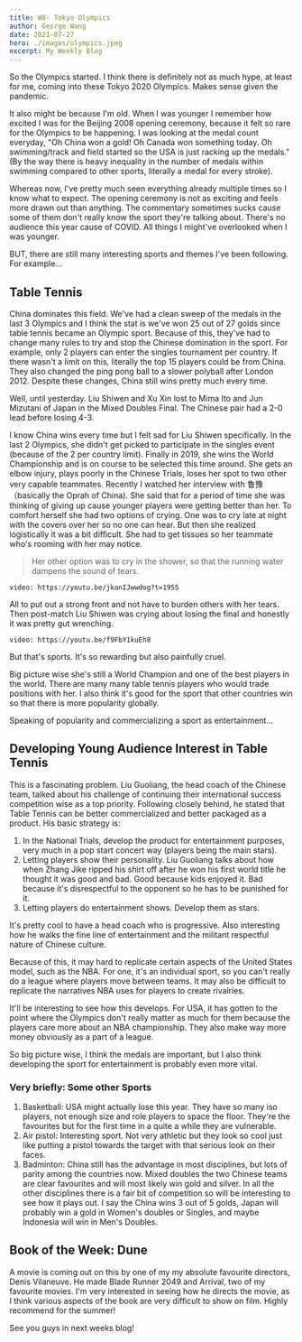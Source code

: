 ```yaml
---
title: W8- Tokyo Olympics
author: George Wang
date: 2021-07-27
hero: ./images/olympics.jpeg
excerpt: My Weekly Blog
---
```


So the Olympics started. I think there is definitely not as much hype, at least for me, coming into these Tokyo 2020 Olympics. Makes sense given the pandemic. 

It also might be because I'm old. When I was younger I remember how excited I was for the Beijing 2008 opening ceremony, because it felt so rare for the Olympics to be happening. I was looking at the medal count everyday, "Oh China won a gold! Oh Canada won something today. Oh swimming/track and field started so the USA is just racking up the medals."(By the way there is heavy inequality in the number of medals within swimming compared to other sports, literally a medal for every stroke). 

Whereas now, I've pretty much seen everything already multiple times so I know what to expect. The opening ceremony is not as exciting and feels more drawn out than anything. The commentary sometimes sucks cause some of them don't really know the sport they're talking about. There's no audience this year cause of COVID. All things I might've overlooked when I was younger. 

BUT, there are still many interesting sports and themes I've been following. For example...

## Table Tennis

China dominates this field. We've had a clean sweep of the medals in the last 3 Olympics and I think the stat is we've won 25 out of 27 golds since table tennis became an Olympic sport. Because of this, they've had to change many rules to try and stop the Chinese domination in the sport. For example, only 2 players can enter the singles tournament per country. If there wasn't a limit on this, literally the top 15 players could be from China. They also changed the ping pong ball to a slower polyball after London 2012. Despite these changes, China still wins pretty much every time. 

Well, until yesterday. Liu Shiwen and Xu Xin lost to Mima Ito and Jun Mizutani of Japan in the Mixed Doubles Final. The Chinese pair had a 2-0 lead before losing 4-3. 

I know China wins every time but I felt sad for Liu Shiwen specifically. In the last 2 Olympics, she didn't get picked to participate in the singles event (because of the 2 per country limit). Finally in 2019, she wins the World Championship and is on course to be selected this time around. She gets an elbow injury, plays poorly in the Chinese Trials, loses her spot to two other very capable teammates. Recently I watched her interview with 鲁豫 （basically the Oprah of China). She said that for a period of time she was thinking of giving up cause younger players were getting better than her. To comfort herself she had two options of crying. One was to cry late at night with the covers over her so no one can hear. But then she realized logistically it was a bit difficult. She had to get tissues so her teammate who's rooming with her may notice. 

> Her other option was to cry in the shower, so that the running water dampens the sound of tears.

`video: https://youtu.be/jkanIJwwdog?t=1955`

All to put out a strong front and not have to burden others with her tears. Then post-match Liu Shiwen was crying about losing the final and honestly it was pretty gut wrenching. 

`video: https://youtu.be/f9FbY1kuEh8`

But that's sports. It's so rewarding but also painfully cruel. 

Big picture wise she's still a World Champion and one of the best players in the world. There are many many table tennis players who would trade positions with her. I also think it's good for the sport that other countries win so that there is more popularity globally.

Speaking of popularity and commercializing a sport as entertainment...

## Developing Young Audience Interest in Table Tennis

This is a fascinating problem. Liu Guoliang, the head coach of the Chinese team, talked about his challenge of continuing their international success competition wise as a top priority. Following closely behind, he stated that Table Tennis can be better commercialized and better packaged as a product. His basic strategy is:

1. In the National Trials, develop the product for entertainment purposes, very much in a pop start concert way (players being the main stars). 
2. Letting players show their personality. Liu Guoliang talks about how when Zhang Jike ripped his shirt off after he won his first world title he thought it was good and bad. Good because kids enjoyed it. Bad because it's disrespectful to the opponent so he has to be punished for it. 
3. Letting players do entertainment shows. Develop them as stars.

It's pretty cool to have a head coach who is progressive. Also interesting how he walks the fine line of entertainment and the militant respectful nature of Chinese culture. 

Because of this, it may hard to replicate certain aspects of the United States model, such as the NBA. For one, it's an individual sport, so you can't really do a league where players move between teams. It may also be difficult to replicate the narratives NBA uses for players to create rivalries. 

It'll be interesting to see how this develops. For USA, it has gotten to the point where the Olympics don't really matter as much for them because the players care more about an NBA championship. They also make way more money obviously as a part of a league.

So big picture wise, I think the medals are important, but I also think developing the sport for entertainment is probably even more vital.

### Very briefly: Some other Sports

1. Basketball: USA might actually lose this year. They have so many iso players, not enough size and role players to space the floor. They're the favourites but for the first time in a quite a while they are vulnerable.
2. Air pistol: Interesting sport. Not very athletic but they look so cool just like putting a pistol towards the target with that serious look on their faces.
3. Badminton: China still has the advantage in most disciplines, but lots of parity among the countries now. Mixed doubles the two Chinese teams are clear favourites and will most likely win gold and silver. In all the other disciplines there is a fair bit of competition so will be interesting to see how it plays out. I say the China wins 3 out of 5 golds, Japan will probably win a gold in Women's doubles or Singles, and maybe Indonesia will win in Men's Doubles.

## Book of the Week: Dune

A movie is coming out on this by one of my my absolute favourite directors, Denis Vilaneuve. He made Blade Runner 2049 and Arrival, two of my favourite movies. I'm very interested in seeing how he directs the movie, as I think various aspects of the book are very difficult to show on film. Highly recommend for the summer!

See you guys in next weeks blog!

